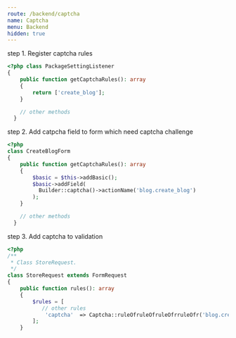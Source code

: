 ```yaml
---
route: /backend/captcha
name: Captcha
menu: Backend
hidden: true
---
```


step 1. Register captcha rules

```php
<?php class PackageSettingListener
{
    public function getCaptchaRules(): array
    {
        return ['create_blog'];
    }

    // other methods
  }
```

step 2. Add catpcha field to form which need captcha challenge

```php
<?php
class CreateBlogForm
{
    public function getCaptchaRules(): array
    {
        $basic = $this->addBasic();
        $basic->addField(
          Builder::captcha()->actionName('blog.create_blog')
        );
    }

    // other methods
  }
```

step 3. Add captcha to validation

```php
<?php
/**
 * Class StoreRequest.
 */
class StoreRequest extends FormRequest
{
    public function rules(): array
    {
        $rules = [
           // other rules
            'captcha'  => Captcha::ruleOfruleOfruleOfrruleOfr('blog.create_blog'),
        ];
    }
```
